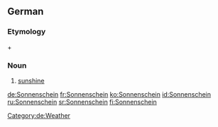 ==German==
===Etymology===
{{term|Sonne||sun|lang=de}} + {{term|scheinen||to shine|lang=de}}

===Noun===
{{de-noun|g=m|pl=-|genitive=Sonnenscheins}}
# [[sunshine]]
[[Category:de:Weather]]

[[de:Sonnenschein]]
[[fr:Sonnenschein]]
[[ko:Sonnenschein]]
[[id:Sonnenschein]]
[[ru:Sonnenschein]]
[[sr:Sonnenschein]]
[[fi:Sonnenschein]]